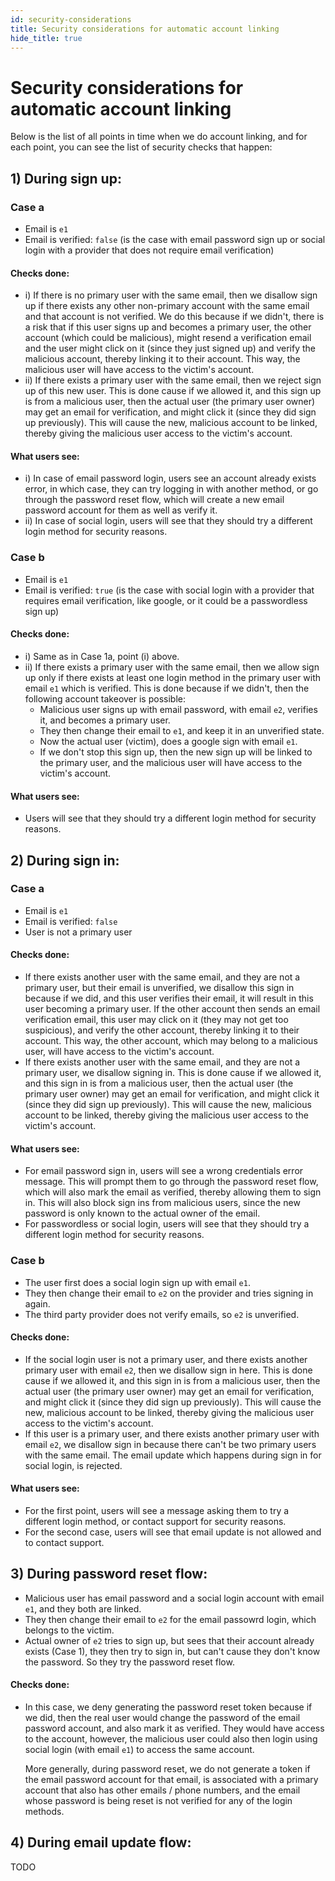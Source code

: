 ```yaml
---
id: security-considerations
title: Security considerations for automatic account linking
hide_title: true
---
```


<!-- COPY DOCS -->
<!-- ./thirdpartyemailpassword/common-customizations/account-linking/security-considerations.mdx -->


<MultiTenancyPaidBanner />

# Security considerations for automatic account linking

Below is the list of all points in time when we do account linking, and for each point, you can see the list of security checks that happen:

## 1) During sign up:

### Case a
- Email is `e1`
- Email is verified: `false` (is the case with email password sign up or social login with a provider that does not require email verification)

#### Checks done:
- i) If there is no primary user with the same email, then we disallow sign up if there exists any other non-primary account with the same email and that account is not verified. We do this because if we didn't, there is a risk that if this user signs up and becomes a primary user, the other account (which could be malicious), might resend a verification email and the user might click on it (since they just signed up) and verify the malicious account, thereby linking it to their account. This way, the malicious user will have access to the victim's account.
- ii) If there exists a primary user with the same email, then we reject sign up of this new user. This is done cause if we allowed it, and this sign up is from a malicious user, then the actual user (the primary user owner) may get an email for verification, and might click it (since they did sign up previously). This will cause the new, malicious account to be linked, thereby giving the malicious user access to the victim's account. 

#### What users see: 
- i) In case of email password login, users see an account already exists error, in which case, they can try logging in with another method, or go through the password reset flow, which will create a new email password account for them as well as verify it.
- ii) In case of social login, users will see that they should try a different login method for security reasons.

### Case b

- Email is `e1`
- Email is verified: `true` (is the case with social login with a provider that requires email verification, like google, or it could be a passwordless sign up)

#### Checks done:
- i) Same as in Case 1a, point (i) above.
- ii) If there exists a primary user with the same email, then we allow sign up only if there exists at least one login method in the primary user with email `e1` which is verified. This is done because if we didn't, then the following account takeover is possible:
    - Malicious user signs up with email password, with email `e2`, verifies it, and becomes a primary user.
    - They then change their email to `e1`, and keep it in an unverified state.
    - Now the actual user (victim), does a google sign with email `e1`.
    - If we don't stop this sign up, then the new sign up will be linked to the primary user, and the malicious user will have access to the victim's account.

#### What users see: 
- Users will see that they should try a different login method for security reasons.

## 2) During sign in:
### Case a
- Email is `e1`
- Email is verified: `false`
- User is not a primary user

#### Checks done:
- If there exists another user with the same email, and they are not a primary user, but their email is unverified, we disallow this sign in because if we did, and this user verifies their email, it will result in this user becoming a primary user. If the other account then sends an email verification email, this user may click on it (they may not get too suspicious), and verify the other account, thereby linking it to their account. This way, the other account, which may belong to a malicious user, will have access to the victim's account.
- If there exists another user with the same email, and they are not a primary user, we disallow signing in. This is done cause if we allowed it, and this sign in is from a malicious user, then the actual user (the primary user owner) may get an email for verification, and might click it (since they did sign up previously). This will cause the new, malicious account to be linked, thereby giving the malicious user access to the victim's account. 

#### What users see:
- For email password sign in, users will see a wrong credentials error message. This will prompt them to go through the password reset flow, which will also mark the email as verified, thereby allowing them to sign in. This will also block sign ins from malicious users, since the new password is only known to the actual owner of the email.
- For passwordless or social login, users will see that they should try a different login method for security reasons.

### Case b
- The user first does a social login sign up with email `e1`.
- They then change their email to `e2` on the provider and tries signing in again.
- The third party provider does not verify emails, so `e2` is unverified.

#### Checks done:
- If the social login user is not a primary user, and there exists another primary user with email `e2`, then we disallow sign in here. This is done cause if we allowed it, and this sign in is from a malicious user, then the actual user (the primary user owner) may get an email for verification, and might click it (since they did sign up previously). This will cause the new, malicious account to be linked, thereby giving the malicious user access to the victim's account.
- If this user is a primary user, and there exists another primary user with email `e2`, we disallow sign in because there can't be two primary users with the same email. The email update which happens during sign in for social login, is rejected.

#### What users see:
- For the first point, users will see a message asking them to try a different login method, or contact support for security reasons.
- For the second case, users will see that email update is not allowed and to contact support.

## 3) During password reset flow:
- Malicious user has email password and a social login account with email `e1`, and they both are linked.
- They then change their email to `e2` for the email passowrd login, which belongs to the victim.
- Actual owner of `e2` tries to sign up, but sees that their account already exists (Case 1), they then try to sign in, but can't cause they don't know the password. So they try the password reset flow.

#### Checks done:
- In this case, we deny generating the password reset token because if we did, then the real user would change the password of the email password account, and also mark it as verified. They would have access to the account, however, the malicious user could also then login using social login (with email `e1`) to access the same account. 

    More generally, during password reset, we do not generate a token if the email password account for that email, is associated with a primary account that also has other emails / phone numbers, and the email whose password is being reset is not verified for any of the login methods.


## 4) During email update flow:
TODO